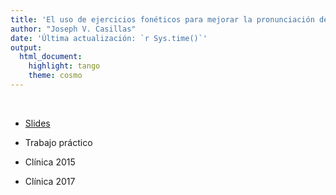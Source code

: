 ```yaml
---
title: 'El uso de ejercicios fonéticos para mejorar la pronunciación del español como L2'
author: "Joseph V. Casillas"
date: 'Última actualización: `r Sys.time()`'
output:
  html_document:
    highlight: tango
    theme: cosmo
---
```


</br>

- [Slides](http://www.jvcasillas.com/midd_pronunciacion_ws_2017/slides/)

- Trabajo práctico

- Clínica 2015

- Clínica 2017
